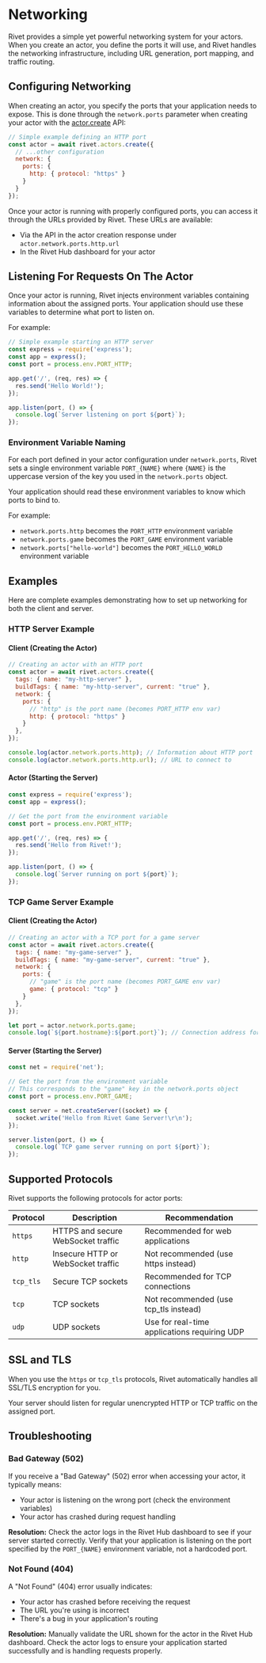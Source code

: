 
# Networking

Rivet provides a simple yet powerful networking system for your actors. When you create an actor, you define the ports it will use, and Rivet handles the networking infrastructure, including URL generation, port mapping, and traffic routing.

## Configuring Networking

When creating an actor, you specify the ports that your application needs to expose. This is done through the `network.ports` parameter when creating your actor with the [actor.create](/docs/api/actors/create) API:

```javascript
// Simple example defining an HTTP port
const actor = await rivet.actors.create({
  // ...other configuration
  network: {
    ports: {
      http: { protocol: "https" }
    }
  }
});
```

Once your actor is running with properly configured ports, you can access it through the URLs provided by Rivet. These URLs are available:

- Via the API in the actor creation response under `actor.network.ports.http.url`
- In the Rivet Hub dashboard for your actor

## Listening For Requests On The Actor

Once your actor is running, Rivet injects environment variables containing information about the assigned ports. Your application should use these variables to determine what port to listen on.

For example:

```javascript
// Simple example starting an HTTP server
const express = require('express');
const app = express();
const port = process.env.PORT_HTTP;

app.get('/', (req, res) => {
  res.send('Hello World!');
});

app.listen(port, () => {
  console.log(`Server listening on port ${port}`);
});
```

### Environment Variable Naming

For each port defined in your actor configuration under `network.ports`, Rivet sets a single environment variable `PORT_{NAME}` where `{NAME}` is the uppercase version of the key you used in the `network.ports` object.

Your application should read these environment variables to know which ports to bind to.

For example:

- `network.ports.http` becomes the `PORT_HTTP` environment variable
- `network.ports.game` becomes the `PORT_GAME` environment variable
- `network.ports["hello-world"]` becomes the `PORT_HELLO_WORLD` environment variable

## Examples

Here are complete examples demonstrating how to set up networking for both the client and server.

### HTTP Server Example

#### Client (Creating the Actor)

```javascript
// Creating an actor with an HTTP port
const actor = await rivet.actors.create({
  tags: { name: "my-http-server" },
  buildTags: { name: "my-http-server", current: "true" },
  network: {
    ports: {
      // "http" is the port name (becomes PORT_HTTP env var)
      http: { protocol: "https" }
    }
  },
});

console.log(actor.network.ports.http); // Information about HTTP port
console.log(actor.network.ports.http.url); // URL to connect to
```

#### Actor (Starting the Server)

```javascript
const express = require('express');
const app = express();

// Get the port from the environment variable
const port = process.env.PORT_HTTP;

app.get('/', (req, res) => {
  res.send('Hello from Rivet!');
});

app.listen(port, () => {
  console.log(`Server running on port ${port}`);
});
```

### TCP Game Server Example

#### Client (Creating the Actor)

```javascript
// Creating an actor with a TCP port for a game server
const actor = await rivet.actors.create({
  tags: { name: "my-game-server" },
  buildTags: { name: "my-game-server", current: "true" },
  network: {
    ports: {
      // "game" is the port name (becomes PORT_GAME env var)
      game: { protocol: "tcp" }
    }
  },
});

let port = actor.network.ports.game;
console.log(`${port.hostname}:${port.port}`); // Connection address for port
```

#### Server (Starting the Server)

```javascript
const net = require('net');

// Get the port from the environment variable
// This corresponds to the "game" key in the network.ports object
const port = process.env.PORT_GAME;

const server = net.createServer((socket) => {
  socket.write('Hello from Rivet Game Server!\r\n');
});

server.listen(port, () => {
  console.log(`TCP game server running on port ${port}`);
});
```

## Supported Protocols

Rivet supports the following protocols for actor ports:

| Protocol | Description | Recommendation |
| -------- | ----------- | -------------- |
| `https` | HTTPS and secure WebSocket traffic | Recommended for web applications |
| `http` | Insecure HTTP or WebSocket traffic | Not recommended (use https instead) |
| `tcp_tls` | Secure TCP sockets | Recommended for TCP connections |
| `tcp` | TCP sockets | Not recommended (use tcp_tls instead) |
| `udp` | UDP sockets | Use for real-time applications requiring UDP |


## SSL and TLS

When you use the `https` or `tcp_tls` protocols, Rivet automatically handles all SSL/TLS encryption for you.

Your server should listen for regular unencrypted HTTP or TCP traffic on the assigned port.

## Troubleshooting

### Bad Gateway (502)

If you receive a "Bad Gateway" (502) error when accessing your actor, it typically means:

- Your actor is listening on the wrong port (check the environment variables)
- Your actor has crashed during request handling

**Resolution:** Check the actor logs in the Rivet Hub dashboard to see if your server started correctly. Verify that your application is listening on the port specified by the `PORT_{NAME}` environment variable, not a hardcoded port.

### Not Found (404)

A "Not Found" (404) error usually indicates:

- Your actor has crashed before receiving the request
- The URL you're using is incorrect
- There's a bug in your application's routing

**Resolution:** Manually validate the URL shown for the actor in the Rivet Hub dashboard. Check the actor logs to ensure your application started successfully and is handling requests properly.

